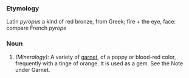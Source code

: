 ===Etymology===
Latin ''pyropus'' a kind of red bronze, from Greek;  fire +  the eye, face: compare French ''pyrope''
===Noun===
#''(Mineralogy):'' A variety of [[garnet]], of a poppy or blood-red color, frequently with a tinge of orange. It is used as a gem. See the Note under Garnet.